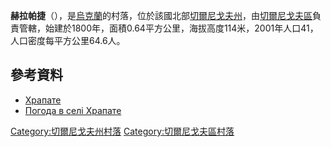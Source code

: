 {{coord|51|27|29|N|30|41|15|E|scale:100000|display=title}}

'''赫拉帕捷'''（{{lang-uk|Храпате}}），是[[烏克蘭|烏克蘭]]的村落，位於該國北部[[切爾尼戈夫州|切爾尼戈夫州]]，由[[切爾尼戈夫區|切爾尼戈夫區]]負責管轄，始建於1800年，面積0.64平方公里，海拔高度114米，2001年人口41，人口密度每平方公里64.6人。

==參考資料==
*[http://w1.c1.rada.gov.ua/pls/z7502/A005?rdat1=15.03.2014&rf7571=41437 Храпате]{{dead link|date=2018年4月 |bot=InternetArchiveBot |fix-attempted=yes }}
* [http://weather.in.ua/ua/chernigovskaja/27558 Погода в селі Храпате] {{Wayback|url=http://weather.in.ua/ua/chernigovskaja/27558 |date=20160305085346 }}

[[Category:切爾尼戈夫州村落|Category:切爾尼戈夫州村落]]
[[Category:切爾尼戈夫區村落|Category:切爾尼戈夫區村落]]


{{Chernihiv-geo-stub}}